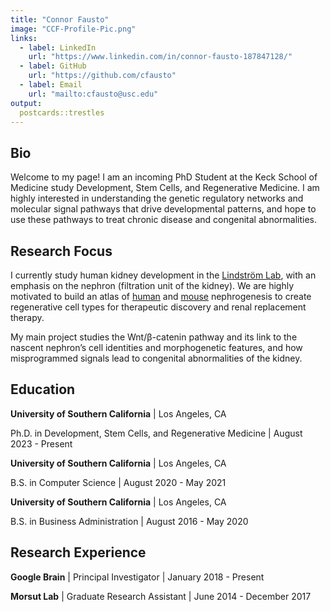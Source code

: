 ```yaml
---
title: "Connor Fausto"
image: "CCF-Profile-Pic.png"
links:
  - label: LinkedIn
    url: "https://www.linkedin.com/in/connor-fausto-187847128/"
  - label: GitHub
    url: "https://github.com/cfausto"
  - label: Email
    url: "mailto:cfausto@usc.edu"
output:
  postcards::trestles
---
```


## Bio

Welcome to my page! I am an incoming PhD Student at the Keck School of Medicine study Development, Stem Cells, and Regenerative Medicine. I am highly interested in understanding the genetic regulatory networks and molecular signal pathways that drive developmental patterns, and hope to use these pathways to treat chronic disease and congenital abnormalities. 

## Research Focus

I currently study human kidney development in the [Lindström Lab](https://lindstromlab.usc.edu/), with an emphasis on the nephron (filtration unit of the kidney). We are highly motivated to build an atlas of [human](https://sckidney.flatironinstitute.org/) and [mouse](https://cello.shinyapps.io/kidneycellexplorer/) nephrogenesis to create regenerative cell types for therapeutic discovery and renal replacement therapy.

My main project studies the Wnt/β-catenin pathway and its link to the nascent nephron's cell identities and morphogenetic features, and how misprogrammed signals lead to congenital abnormalities of the kidney. 

## Education

**University of Southern California** \| Los Angeles, CA

Ph.D. in Development, Stem Cells, and Regenerative Medicine \| August 2023 - Present

**University of Southern California** \| Los Angeles, CA

B.S. in Computer Science \| August 2020 - May 2021

**University of Southern California** \| Los Angeles, CA

B.S. in Business Administration \| August 2016 - May 2020

## Research Experience

**Google Brain** \| Principal Investigator \| January 2018 - Present

**Morsut Lab** \| Graduate Research Assistant \| June 2014 - December 2017
